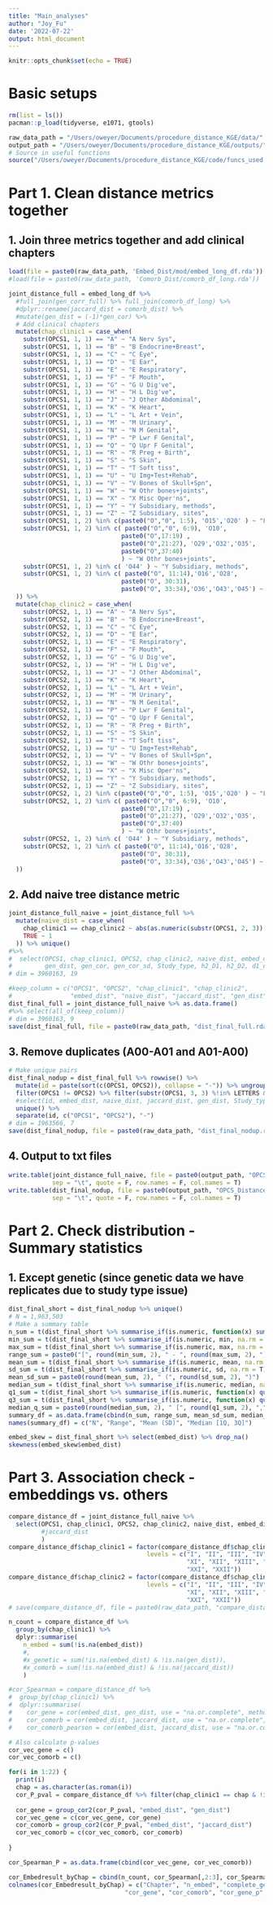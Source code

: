 ```yaml
---
title: "Main_analyses"
author: "Joy_Fu"
date: '2022-07-22'
output: html_document
---
```


```r
knitr::opts_chunk$set(echo = TRUE)
```

# Basic setups
```r
rm(list = ls())
pacman::p_load(tidyverse, e1071, gtools)

raw_data_path = "/Users/oweyer/Documents/procedure_distance_KGE/data/"
output_path = "/Users/oweyer/Documents/procedure_distance_KGE/outputs/"
# Source in useful functions
source("/Users/oweyer/Documents/procedure_distance_KGE/code/funcs_used.R")
```

# Part 1. Clean distance metrics together
## 1. Join three metrics together and add clinical chapters
```r
load(file = paste0(raw_data_path, 'Embed_Dist/mod/embed_long_df.rda'))
#load(file = paste0(raw_data_path, 'Comorb_Dist/comorb_df_long.rda'))

joint_distance_full = embed_long_df %>% 
  #full_join(gen_corr_full) %>% full_join(comorb_df_long) %>% 
  #dplyr::rename(jaccard_dist = comorb_dist) %>% 
  #mutate(gen_dist = (-1)*gen_cor) %>% 
  # Add clinical chapters
  mutate(chap_clinic1 = case_when(
    substr(OPCS1, 1, 1) == "A" ~ "A Nerv Sys",
    substr(OPCS1, 1, 1) == "B" ~ "B Endocrine+Breast",
    substr(OPCS1, 1, 1) == "C" ~ "C Eye",
    substr(OPCS1, 1, 1) == "D" ~ "E Ear",
    substr(OPCS1, 1, 1) == "E" ~ "E Respiratory",
    substr(OPCS1, 1, 1) == "F" ~ "F Mouth",
    substr(OPCS1, 1, 1) == "G" ~ "G U Dig've",
    substr(OPCS1, 1, 1) == "H" ~ "H L Dig've",
    substr(OPCS1, 1, 1) == "J" ~ "J Other Abdominal",
    substr(OPCS1, 1, 1) == "K" ~ "K Heart",
    substr(OPCS1, 1, 1) == "L" ~ "L Art + Vein",
    substr(OPCS1, 1, 1) == "M" ~ "M Urinary",
    substr(OPCS1, 1, 1) == "N" ~ "N M Genital",
    substr(OPCS1, 1, 1) == "P" ~ "P Lwr F Genital",
    substr(OPCS1, 1, 1) == "Q" ~ "Q Upr F Genital",
    substr(OPCS1, 1, 1) == "R" ~ "R Preg + Birth",
    substr(OPCS1, 1, 1) == "S" ~ "S Skin",
    substr(OPCS1, 1, 1) == "T" ~ "T Soft tiss",
    substr(OPCS1, 1, 1) == "U" ~ "U Img+Test+Rehab",
    substr(OPCS1, 1, 1) == "V" ~ "V Bones of Skull+Spn",
    substr(OPCS1, 1, 1) == "W" ~ "W Othr bones+joints",
    substr(OPCS1, 1, 1) == "X" ~ "X Misc Oper'ns",
    substr(OPCS1, 1, 1) == "Y" ~ "Y Subsidiary, methods",
    substr(OPCS1, 1, 1) == "Z" ~ "Z Subsidiary, sites",
    substr(OPCS1, 1, 2) %in% c(paste0("O","0", 1:5), 'O15','O20' ) ~ "L Art + Vein",
    substr(OPCS1, 1, 2) %in% c( paste0("O","0", 6:9), 'O10', 
                               paste0("O",17:19) , 
                               paste0("O",21:27), 'O29','O32','O35',
                               paste0("O",37:40)
                               ) ~ "W Othr bones+joints",
    substr(OPCS1, 1, 2) %in% c( 'O44' ) ~ "Y Subsidiary, methods",
    substr(OPCS1, 1, 2) %in% c( paste0("O", 11:14),'O16','O28',
                               paste0("O", 30:31),
                               paste0("O", 33:34),'O36','O43','O45') ~ "Z Subsidiary, sites",
  )) %>% 
  mutate(chap_clinic2 = case_when(
    substr(OPCS2, 1, 1) == "A" ~ "A Nerv Sys",
    substr(OPCS2, 1, 1) == "B" ~ "B Endocrine+Breast",
    substr(OPCS2, 1, 1) == "C" ~ "C Eye",
    substr(OPCS2, 1, 1) == "D" ~ "E Ear",
    substr(OPCS2, 1, 1) == "E" ~ "E Respiratory",
    substr(OPCS2, 1, 1) == "F" ~ "F Mouth",
    substr(OPCS2, 1, 1) == "G" ~ "G U Dig've",
    substr(OPCS2, 1, 1) == "H" ~ "H L Dig've",
    substr(OPCS2, 1, 1) == "J" ~ "J Other Abdominal",
    substr(OPCS2, 1, 1) == "K" ~ "K Heart",
    substr(OPCS2, 1, 1) == "L" ~ "L Art + Vein",
    substr(OPCS2, 1, 1) == "M" ~ "M Urinary",
    substr(OPCS2, 1, 1) == "N" ~ "N M Genital",
    substr(OPCS2, 1, 1) == "P" ~ "P Lwr F Genital",
    substr(OPCS2, 1, 1) == "Q" ~ "Q Upr F Genital",
    substr(OPCS2, 1, 1) == "R" ~ "R Preg + Birth",
    substr(OPCS2, 1, 1) == "S" ~ "S Skin",
    substr(OPCS2, 1, 1) == "T" ~ "T Soft tiss",
    substr(OPCS2, 1, 1) == "U" ~ "U Img+Test+Rehab",
    substr(OPCS2, 1, 1) == "V" ~ "V Bones of Skull+Spn",
    substr(OPCS2, 1, 1) == "W" ~ "W Othr bones+joints",
    substr(OPCS2, 1, 1) == "X" ~ "X Misc Oper'ns",
    substr(OPCS2, 1, 1) == "Y" ~ "Y Subsidiary, methods",
    substr(OPCS2, 1, 1) == "Z" ~ "Z Subsidiary, sites",
    substr(OPCS2, 1, 2) %in% c(paste0("O","0", 1:5), 'O15','O20' ) ~ "L Art + Vein",
    substr(OPCS2, 1, 2) %in% c( paste0("O","0", 6:9), 'O10', 
                               paste0("O",17:19) , 
                               paste0("O",21:27), 'O29','O32','O35',
                               paste0("O",37:40)
                               ) ~ "W Othr bones+joints",
    substr(OPCS2, 1, 2) %in% c( 'O44' ) ~ "Y Subsidiary, methods",
    substr(OPCS2, 1, 2) %in% c( paste0("O", 11:14),'O16','O28',
                               paste0("O", 30:31),
                               paste0("O", 33:34),'O36','O43','O45') ~ "Z Subsidiary, sites",
  )) 
```

## 2. Add naive tree distance metric
```r
joint_distance_full_naive = joint_distance_full %>% 
  mutate(naive_dist = case_when(
    chap_clinic1 == chap_clinic2 ~ abs(as.numeric(substr(OPCS1, 2, 3)) - as.numeric(substr(OPCS2, 2, 3)))*0.01,
    TRUE ~ 1
  )) %>% unique() 
#%>% 
#  select(OPCS1, chap_clinic1, OPCS2, chap_clinic2, naive_dist, embed_dist, embed_sim, jaccard_dist, N1, N2, N_pairs, 
#         gen_dist, gen_cor, gen_cor_sd, Study_type, h2_D1, h2_D2, d1_confidence, d2_confidence)
# dim = 3960163, 19

#keep_column = c("OPCS1", "OPCS2", "chap_clinic1", "chap_clinic2", 
#                "embed_dist", "naive_dist", "jaccard_dist", "gen_dist", "Study_type")
dist_final_full = joint_distance_full_naive %>% as.data.frame() 
#%>% select(all_of(keep_column))
# dim = 3960163, 9
save(dist_final_full, file = paste0(raw_data_path, "dist_final_full.rda"))
```

## 3. Remove duplicates (A00-A01 and A01-A00)
```r
# Make unique pairs
dist_final_nodup = dist_final_full %>% rowwise() %>% 
  mutate(id = paste(sort(c(OPCS1, OPCS2)), collapse = "-")) %>% ungroup() %>% as.data.frame() %>% 
  filter(OPCS1 != OPCS2) %>% filter(substr(OPCS1, 3, 3) %!in% LETTERS & substr(OPCS2, 3, 3) %!in% LETTERS) %>% 
  #select(id, embed_dist, naive_dist, jaccard_dist, gen_dist, Study_type) %>% 
  unique() %>% 
  separate(id, c("OPCS1", "OPCS2"), "-")
# dim = 1963566, 7
save(dist_final_nodup, file = paste0(raw_data_path, "dist_final_nodup.rda"))
```

## 4. Output to txt files
```r
write.table(joint_distance_full_naive, file = paste0(output_path, "OPCS_Distance_full.txt"), 
            sep = "\t", quote = F, row.names = F, col.names = T)
write.table(dist_final_nodup, file = paste0(output_path, "OPCS_Distance_short.txt"), 
            sep = "\t", quote = F, row.names = F, col.names = T)
```


# Part 2. Check distribution - Summary statistics
## 1. Except genetic (since genetic data we have replicates due to study type issue)
```r
dist_final_short = dist_final_nodup %>% unique()
# N = 1,963,503
# Make a summary table  
n_sum = t(dist_final_short %>% summarise_if(is.numeric, function(x) sum(!is.na(x))))
min_sum = t(dist_final_short %>% summarise_if(is.numeric, min, na.rm = T))
max_sum = t(dist_final_short %>% summarise_if(is.numeric, max, na.rm = T))
range_sum = paste0("[", round(min_sum, 2), " - ", round(max_sum, 2), "]")
mean_sum = t(dist_final_short %>% summarise_if(is.numeric, mean, na.rm = T))
sd_sum = t(dist_final_short %>% summarise_if(is.numeric, sd, na.rm = T))
mean_sd_sum = paste0(round(mean_sum, 2), " (", round(sd_sum, 2), ")")
median_sum = t(dist_final_short %>% summarise_if(is.numeric, median, na.rm = T))
q1_sum = t(dist_final_short %>% summarise_if(is.numeric, function(x) quantile(x, 0.25, na.rm = T)))
q3_sum = t(dist_final_short %>% summarise_if(is.numeric, function(x) quantile(x, 0.75, na.rm = T)))
median_q_sum = paste0(round(median_sum, 2), " [", round(q1_sum, 2), ",", round(q3_sum, 2), "]")
summary_df = as.data.frame(cbind(n_sum, range_sum, mean_sd_sum, median_q_sum))
names(summary_df) = c("N", "Range", "Mean (SD)", "Median [1Q, 3Q]")

embed_skew = dist_final_short %>% select(embed_dist) %>% drop_na()
skewness(embed_skew$embed_dist)
```

# Part 3. Association check - embeddings vs. others
```r
compare_distance_df = joint_distance_full_naive %>% 
  select(OPCS1, chap_clinic1, OPCS2, chap_clinic2, naive_dist, embed_dist, 
         #jaccard_dist
         )
compare_distance_df$chap_clinic1 = factor(compare_distance_df$chap_clinic1,
                                      levels = c("I", "II", "III", "IV", "V", "VI", "VII", "VIII", "IX", "X",
                                                 "XI", "XII", "XIII", "XIV", "XV", "XVI", "XVII", "XVIII", "XIX", "XX",
                                                 "XXI", "XXII"))
compare_distance_df$chap_clinic2 = factor(compare_distance_df$chap_clinic2,
                                      levels = c("I", "II", "III", "IV", "V", "VI", "VII", "VIII", "IX", "X",
                                                 "XI", "XII", "XIII", "XIV", "XV", "XVI", "XVII", "XVIII", "XIX", "XX",
                                                 "XXI", "XXII"))
# save(compare_distance_df, file = paste0(raw_data_path, "compare_distance_df.rda"))
```

```r
n_count = compare_distance_df %>% 
  group_by(chap_clinic1) %>% 
  dplyr::summarise(
    n_embed = sum(!is.na(embed_dist)) 
    #, 
    #x_genetic = sum(!is.na(embed_dist) & !is.na(gen_dist)),
    #x_comorb = sum(!is.na(embed_dist) & !is.na(jaccard_dist))
    )

#cor_Spearman = compare_distance_df %>% 
#  group_by(chap_clinic1) %>% 
#  dplyr::summarise(
#    cor_gene = cor(embed_dist, gen_dist, use = "na.or.complete", method = "spearman"),
#    cor_comorb = cor(embed_dist, jaccard_dist, use = "na.or.complete", method = "spearman"),
#    cor_comorb_pearson = cor(embed_dist, jaccard_dist, use = "na.or.complete", method = "pearson"))

# Also calculate p-values
cor_vec_gene = c()
cor_vec_comorb = c()

for(i in 1:22) {
  print(i)
  chap = as.character(as.roman(i))
  cor_P_pval = compare_distance_df %>% filter(chap_clinic1 == chap & !is.na(embed_dist))
  
  cor_gene = group_cor2(cor_P_pval, "embed_dist", "gen_dist")
  cor_vec_gene = c(cor_vec_gene, cor_gene)
  cor_comorb = group_cor2(cor_P_pval, "embed_dist", "jaccard_dist")
  cor_vec_comorb = c(cor_vec_comorb, cor_comorb)
  
}

cor_Spearman_P = as.data.frame(cbind(cor_vec_gene, cor_vec_comorb))

cor_Embedresult_byChap = cbind(n_count, cor_Spearman[,2:3], cor_Spearman_P)
colnames(cor_Embedresult_byChap) = c("Chapter", "n_embed", "complete_genetic", "complete_comorb", 
                                "cor_gene", "cor_comorb", "cor_gene_p", "cor_comorb_p")
```

